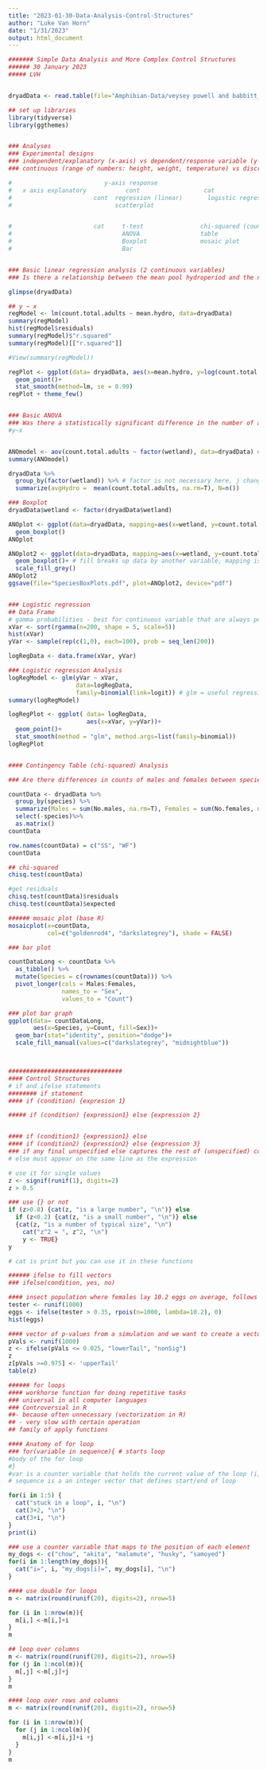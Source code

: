 ```yaml
---
title: "2023-01-30-Data-Analysis-Control-Structures"
author: "Luke Van Horn"
date: "1/31/2023"
output: html_document
---
```


```r
####### Simple Data Analysis and More Complex Control Structures
###### 30 January 2023
##### LVH


dryadData <- read.table(file="Amphibian-Data/veysey powell and babbitt_data_buffers and amphibians2.csv", header=T, sep=",")

## set up libraries
library(tidyverse)
library(ggthemes)


### Analyses
### Experimental designs
### independent/explanatory (x-axis) vs dependent/response variable (y-axis)
### continuous (range of numbers: height, weight, temperature) vs discrete/categorical (categories: species, treatments, site)

#                          y-axis response
#   x axis explanatory           cont                  cat
#                       cont  regression (linear)       logistic regression
#                             scatterplot


#                       cat     t-test                chi-squared (count)
#                               ANOVA                 table
#                               Boxplot               mosaic plot
#                               Bar


### Basic linear regression analysis (2 continuous variables)
### Is there a relationship between the mean pool hydroperiod and the number of breeding frogs caught?

glimpse(dryadData)

## y ~ x
regModel <- lm(count.total.adults ~ mean.hydro, data=dryadData)
summary(regModel)
hist(regModel$residuals)
summary(regModel)$"r.squared"
summary(regModel)[["r.squared"]]

#View(summary(regModel))

regPlot <- ggplot(data= dryadData, aes(x=mean.hydro, y=log(count.total.adults)))+
  geom_point()+
  stat_smooth(method=lm, se = 0.99)
regPlot + theme_few()


### Basic ANOVA
### Was there a statistically significant difference in the number of adults among wetlands?
#y~x


ANOmodel <- aov(count.total.adults ~ factor(wetland), data=dryadData) # factor() makes vectors categorical not numerical
summary(ANOmodel)

dryadData %>%
  group_by(factor(wetland)) %>% # factor is not necessary here, j changes the table aesthetics
  summarize(avgHydro =  mean(count.total.adults, na.rm=T), N=n())

### Boxplot
dryadData$wetland <- factor(dryadData$wetland)

ANOplot <- ggplot(data=dryadData, mapping=aes(x=wetland, y=count.total.adults))+
  geom_boxplot()
ANOplot

ANOplot2 <- ggplot(data=dryadData, mapping=aes(x=wetland, y=count.total.adults, fill=species))+
  geom_boxplot()+ # fill breaks up data by another variable, mapping is the aes argument (not always included)
  scale_fill_grey()
ANOplot2
ggsave(file="SpeciesBoxPlots.pdf", plot=ANOplot2, device="pdf")


### Logistic regression
## Data Frame
# gamma probabilities - best for continuous variable that are always positive and have a skewed distribution
xVar <- sort(rgamma(n=200, shape = 5, scale=5))
hist(xVar)
yVar <- sample(rep(c(1,0), each=100), prob = seq_len(200))

logRegData <- data.frame(xVar, yVar)

### Logistic regression Analysis
logRegModel <- glm(yVar ~ xVar, 
                   data=logRegData,
                   family=binomial(link=logit)) # glm = useful regression tool: family is where the type of regression is specified. Link=logit means logical regression
summary(logRegModel)

logRegPlot <- ggplot( data= logRegData,
                      aes(x=xVar, y=yVar))+
  geom_point()+
  stat_smooth(method = "glm", method.args=list(family=binomial))
logRegPlot


#### Contingency Table (chi-squared) Analysis

### Are there differences in counts of males and females between species?

countData <- dryadData %>%
  group_by(species) %>%
  summarize(Males = sum(No.males, na.rm=T), Females = sum(No.females, na.rm=T))%>%
  select(-species)%>%
  as.matrix()
countData

row.names(countData) = c("SS", "WF")
countData

## chi-squared
chisq.test(countData)

#get residuals
chisq.test(countData)$residuals
chisq.test(countData)$expected

###### mosaic plot (base R)
mosaicplot(x=countData,
           col=c("goldenrod4", "darkslategrey"), shade = FALSE)

### bar plot

countDataLong <- countData %>%
  as_tibble() %>%
  mutate(Species = c(rownames(countData))) %>%
  pivot_longer(cols = Males:Females,
               names_to = "Sex",
               values_to = "Count")

### plot bar graph
ggplot(data= countDataLong,
       aes(x=Species, y=Count, fill=Sex))+
  geom_bar(stat="identity", position="dodge")+
  scale_fill_manual(values=c("darkslategrey", "midnightblue"))



################################
#### Control Structures
# if and ifelse statements
######## if statement
#### if (condition) {expresion 1}

##### if (condition) {expression1} else {expression 2}


#### if (condition1) {expression1} else 
#### if (condition2) {expression2} else {expression 3}
### if any final unspecified else captures the rest of (unspecified) conditions
# else must appear on the same line as the expression

# use it for single values
z <- signif(runif(1), digits=2)
z > 0.5

### use {} or not
if (z>0.8) {cat(z, "is a large number", "\n")} else 
  if (z<0.2) {cat(z, "is a small number", "\n")} else
  {cat(z, "is a number of typical size", "\n") 
    cat("z^2 = ", z^2, "\n")
    y <- TRUE}
y

# cat is print but you can use it in these functions

###### ifelse to fill vectors
### ifelse(condition, yes, no)

#### insect population where females lay 10.2 eggs on average, follows Poisson distribution(discrete probability distribution showing the likely number of times an event will occur). 35% parasitism where no eggs are laid. Let's make a distribution for 1000 individuals
tester <- runif(1000)
eggs <- ifelse(tester > 0.35, rpois(n=1000, lambda=10.2), 0)
hist(eggs)

#### vector of p-values from a simulation and we want to create a vector to highlight the significant ones for plotting
pVals <- runif(1000)
z <- ifelse(pVals <= 0.025, "lowerTail", "nonSig")
z
z[pVals >=0.975] <- 'upperTail'
table(z)

###### for loops
#### workhorse function for doing repetitive tasks
### universal in all computer languages
### Controversial in R 
##- because often unnecessary (vectorization in R)
## - very slow with certain operation
## family of apply functions

#### Anatomy of for loop
### for(variable in sequence){ # starts loop
#body of the for loop
#}
#var is a counter variable that holds the current value of the loop (i, j, k)
# sequence is a an integer vector that defines start/end of loop

for(i in 1:5) {
  cat("stuck in a loop", i, "\n")
  cat(3+2, "\n")
  cat(3+i, "\n")
}
print(i)

### use a counter variable that maps to the position of each element
my_dogs <- c("chow", "akita", "malamute", "husky", "samoyed")
for(i in 1:length(my_dogs)){
  cat("i=", i, "my_dogs[i]=", my_dogs[i], "\n")
}

#### use double for loops
m <- matrix(round(runif(20), digits=2), nrow=5)

for (i in 1:nrow(m)){
  m[i,] <-m[i,]+i
}
m

## loop over columns
m <- matrix(round(runif(20), digits=2), nrow=5)
for (j in 1:ncol(m)){
  m[,j] <-m[,j]+j
}
m

#### loop over rows and columns
m <- matrix(round(runif(20), digits=2), nrow=5)

for (i in 1:nrow(m)){
  for (j in 1:ncol(m)){
    m[i,j] <-m[i,j]+i +j
  }
}
m

```

